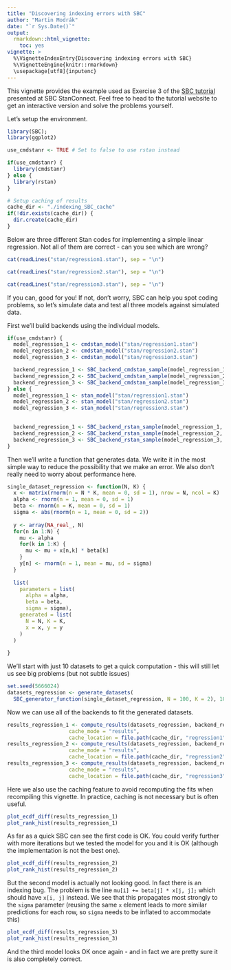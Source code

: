 ```yaml
---
title: "Discovering indexing errors with SBC"
author: "Martin Modrák"
date: "`r Sys.Date()`"
output: 
  rmarkdown::html_vignette:
    toc: yes
vignette: >
  %\VignetteIndexEntry{Discovering indexing errors with SBC}
  %\VignetteEngine{knitr::rmarkdown}
  \usepackage[utf8]{inputenc}
---
```


This vignette provides the example used as Exercise 3 of the [SBC tutorial](https://www.martinmodrak.cz/post/2021-sbc_tutorial/)
presented at SBC StanConnect. Feel free to head to the tutorial website to get an interactive version and solve the problems yourself.

Let's setup the environment.

```r
library(SBC); 
library(ggplot2)

use_cmdstanr <- TRUE # Set to false to use rstan instead

if(use_cmdstanr) {
  library(cmdstanr)
} else {
  library(rstan)
}

# Setup caching of results
cache_dir <- "./indexing_SBC_cache"
if(!dir.exists(cache_dir)) {
  dir.create(cache_dir)
}

```

Below are three different Stan codes for implementing a simple linear regression. Not all of them are correct - can you see which are wrong?

```r
cat(readLines("stan/regression1.stan"), sep = "\n")
```


```r
cat(readLines("stan/regression2.stan"), sep = "\n")
```

```r
cat(readLines("stan/regression3.stan"), sep = "\n")
```


If you can, good for you! If not, don't worry, SBC can help you spot coding problems, so let's simulate
data and test all three models against simulated data.


First we'll build backends using the individual models. 

```r
if(use_cmdstanr) {
  model_regression_1 <- cmdstan_model("stan/regression1.stan")
  model_regression_2 <- cmdstan_model("stan/regression2.stan")
  model_regression_3 <- cmdstan_model("stan/regression3.stan")

  backend_regression_1 <- SBC_backend_cmdstan_sample(model_regression_1, iter_warmup = 400, iter_sampling = 500)
  backend_regression_2 <- SBC_backend_cmdstan_sample(model_regression_2, iter_warmup = 400, iter_sampling = 500)
  backend_regression_3 <- SBC_backend_cmdstan_sample(model_regression_3, iter_warmup = 400, iter_sampling = 500)
} else {
  model_regression_1 <- stan_model("stan/regression1.stan")
  model_regression_2 <- stan_model("stan/regression2.stan")
  model_regression_3 <- stan_model("stan/regression3.stan")

  
  backend_regression_1 <- SBC_backend_rstan_sample(model_regression_1, iter = 900, warmup = 400)
  backend_regression_2 <- SBC_backend_rstan_sample(model_regression_2, iter = 900, warmup = 400)
  backend_regression_3 <- SBC_backend_rstan_sample(model_regression_3, iter = 900, warmup = 400)
}

```

Then we'll write a function that generates data. We write it in the most simple
way to reduce the possibility that we make an error. We also don't really need to
worry about performance here.

```r

single_dataset_regression <- function(N, K) {
  x <- matrix(rnorm(n = N * K, mean = 0, sd = 1), nrow = N, ncol = K)
  alpha <- rnorm(n = 1, mean = 0, sd = 1)
  beta <- rnorm(n = K, mean = 0, sd = 1)
  sigma <- abs(rnorm(n = 1, mean = 0, sd = 2))
  
  y <- array(NA_real_, N)
  for(n in 1:N) {
    mu <- alpha
    for(k in 1:K) {
      mu <- mu + x[n,k] * beta[k]
    }
    y[n] <- rnorm(n = 1, mean = mu, sd = sigma) 
  }
  
  list(
    parameters = list(
      alpha = alpha,
      beta = beta,
      sigma = sigma),
    generated = list(
      N = N, K = K,
      x = x, y = y
    )
  )
  
}
```

We'll start with just 10 datasets to get a quick computation - this will still
let us see big problems (but not subtle issues)

```r
set.seed(5666024)
datasets_regression <- generate_datasets(
  SBC_generator_function(single_dataset_regression, N = 100, K = 2), 10)
```


Now we can use all of the backends to fit the generated datasets.

```r
results_regression_1 <- compute_results(datasets_regression, backend_regression_1, 
                    cache_mode = "results", 
                    cache_location = file.path(cache_dir, "regression1"))
results_regression_2 <- compute_results(datasets_regression, backend_regression_2, 
                    cache_mode = "results", 
                    cache_location = file.path(cache_dir, "regression2"))
results_regression_3 <- compute_results(datasets_regression, backend_regression_3, 
                    cache_mode = "results", 
                    cache_location = file.path(cache_dir, "regression3"))
```

Here we also use the caching feature to avoid recomputing the fits when recompiling this vignette. 
In practice, caching is not necessary but is often useful.

```r
plot_ecdf_diff(results_regression_1)
plot_rank_hist(results_regression_1)

```

As far as a quick SBC can see the first code is OK. You could verify further with more iterations
but we tested the model for you and it is OK (although the implementation is not the best one).


```r
plot_ecdf_diff(results_regression_2)
plot_rank_hist(results_regression_2)

```

But the second model is actually not looking good.  In fact there is an indexing bug. The problem is the line
`mu[i] += beta[j] * x[j, j];` which should have `x[i, j]` instead. We see that this 
propagates most strongly to the `sigma` parameter (reusing the same `x` element leads to more similar predictions for each row, so `sigma` needs to be inflated to accommodate this)


```r
plot_ecdf_diff(results_regression_3)
plot_rank_hist(results_regression_3)
```


And the third model looks OK once again - and in fact we are pretty sure it is also completely correct.
